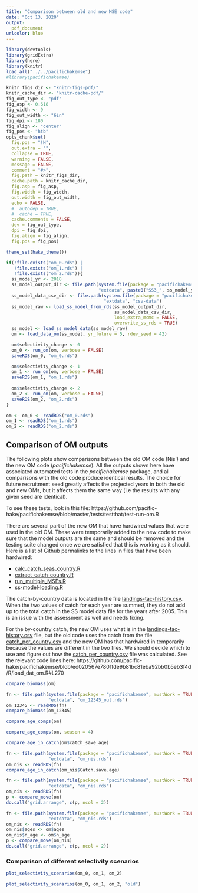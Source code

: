 ```yaml
---
title: "Comparison between old and new MSE code"
date: "Oct 13, 2020"
output: 
  pdf_document
urlcolor: blue
---
```


```r
library(devtools)
library(gridExtra)
library(here)
library(knitr)
load_all("../../pacifichakemse")
#library(pacifichakemse)

knitr_figs_dir <- "knitr-figs-pdf/"
knitr_cache_dir <- "knitr-cache-pdf/"
fig_out_type <- "pdf"
fig_asp <- 0.618
fig_width <- 9
fig_out_width <- "6in"
fig_dpi <- 180
fig_align <- "center"
fig_pos <- "htb"
opts_chunk$set(
  fig.pos = "!H",
  out.extra = "",
  collapse = TRUE,
  warning = FALSE,
  message = FALSE,
  comment = "#>",
  fig.path = knitr_figs_dir,
  cache.path = knitr_cache_dir,
  fig.asp = fig_asp,
  fig.width = fig_width,
  out.width = fig_out_width,
  echo = FALSE,
  #  autodep = TRUE,
  #  cache = TRUE,
  cache.comments = FALSE,
  dev = fig_out_type,
  dpi = fig_dpi,
  fig.align = fig_align,
  fig.pos = fig_pos)

theme_set(hake_theme())

if(!file.exists("om_0.rds") |
   !file.exists("om_1.rds") |
   !file.exists("om_2.rds")){
  ss_model_yr <- 2018
  ss_model_output_dir <- file.path(system.file(package = "pacifichakemse", mustWork = TRUE),
                                   "extdata", paste0("SS3_", ss_model_yr))
  ss_model_data_csv_dir <- file.path(system.file(package = "pacifichakemse", mustWork = TRUE),
                                     "extdata", "csv-data")
  ss_model_raw <- load_ss_model_from_rds(ss_model_output_dir,
                                         ss_model_data_csv_dir,
                                         load_extra_mcmc = FALSE,
                                         overwrite_ss_rds = TRUE)
  ss_model <- load_ss_model_data(ss_model_raw)
  om <- load_data_om(ss_model, yr_future = 5, rdev_seed = 42)

  om$selectivity_change <- 0
  om_0 <- run_om(om, verbose = FALSE)
  saveRDS(om_0, "om_0.rds")

  om$selectivity_change <- 1
  om_1 <- run_om(om, verbose = FALSE)
  saveRDS(om_1, "om_1.rds")
  
  om$selectivity_change <- 2
  om_2 <- run_om(om, verbose = FALSE)
  saveRDS(om_2, "om_2.rds")
}

om <- om_0 <- readRDS("om_0.rds")
om_1 <- readRDS("om_1.rds")
om_2 <- readRDS("om_2.rds")


```

## Comparison of OM outputs

The following plots show comparisons between the old OM code (Nis') and the new OM code (*pacifichakemse*). All the outputs shown here have associated automated tests in the *pacifichakemse* package, and all comparisons with the old code produce identical results. The choice for future recruitment seed greatly affects the projected years in both the old and new OMs, but it affects them the same way (i.e the results with any given seed are identical).

To see these tests, look in this file: https://github.com/pacific-hake/pacifichakemse/blob/master/tests/testthat/test-run-om.R

There are several part of the new OM that have hardwired values that were used in the old OM. These were temporarily added to the new code to make sure that the model outputs are the same and should be removed and the testing suite changed once we are satisfied that this is working as it should. Here is a list of Github permalinks to the lines in files that have been hardwired:

- [calc_catch_seas_country.R](https://github.com/pacific-hake/pacifichakemse/blob/ed020567e7801fde9b81bc81eba92bb0b5eb3f4d/R/calc_catch_seas_country.R#L82)
- [extract_catch_country.R](https://github.com/pacific-hake/pacifichakemse/blob/ed020567e7801fde9b81bc81eba92bb0b5eb3f4d/R/extract_catch_country.R#L32)
- [run_multiple_MSEs.R](https://github.com/pacific-hake/pacifichakemse/blob/ed020567e7801fde9b81bc81eba92bb0b5eb3f4d/R/run_multiple_MSEs.R#L101)
- [ss-model-loading.R](https://github.com/pacific-hake/pacifichakemse/blob/ed020567e7801fde9b81bc81eba92bb0b5eb3f4d/R/ss-model-loading.R#L431)

The catch-by-country data is located in the file [landings-tac-history.csv](https://github.com/pacific-hake/pacifichakemse/blob/master/inst/extdata/csv-data/landings-tac-history.csv). When the two values of catch for each year are summed, they do not add up to the total catch in the SS model data file for the years after 2005. This is an issue with the assessment as well and needs fixing. 

For the by-country catch, the new OM uses what is in the [landings-tac-history.csv](https://github.com/pacific-hake/pacifichakemse/blob/master/inst/extdata/csv-data/landings-tac-history.csv) file, but the old code uses the catch from the file [catch_per_country.csv](https://github.com/pacific-hake/pacifichakemse/blob/master/inst/extdata/csv-data/catch_per_country.csv) and the new OM has that hardwired in temporarily because the values are different in the two files. We should decide which to use and figure out how the [catch_per_country.csv](https://github.com/pacific-hake/pacifichakemse/blob/master/inst/extdata/csv-data/catch_per_country.csv) file was calculated. See the relevant code lines here: 
https://github.com/pacific-hake/pacifichakemse/blob/ed020567e7801fde9b81bc81eba92bb0b5eb3f4d/R/load_dat_om.R#L270

```r
compare_biomass(om)
```

```r
fn <- file.path(system.file(package = "pacifichakemse", mustWork = TRUE),
                "extdata", "om_12345_out.rds")
om_12345 <- readRDS(fn)
compare_biomass(om_12345)
```

```r
compare_age_comps(om)
```

```r
compare_age_comps(om, season = 4)
```

\clearpage

```r
compare_age_in_catch(om$catch_save_age)
```

```r
fn <- file.path(system.file(package = "pacifichakemse", mustWork = TRUE),
                "extdata", "om_nis.rds")
om_nis <- readRDS(fn)
compare_age_in_catch(om_nis$Catch.save.age)
```

```r
fn <- file.path(system.file(package = "pacifichakemse", mustWork = TRUE),
                "extdata", "om_nis.rds")
om_nis <- readRDS(fn)
p <- compare_move(om)
do.call("grid.arrange", c(p, ncol = 2))
```

```r
fn <- file.path(system.file(package = "pacifichakemse", mustWork = TRUE),
                "extdata", "om_nis.rds")
om_nis <- readRDS(fn)
om_nis$ages <- om$ages
om_nis$n_age <- om$n_age
p <- compare_move(om_nis)
do.call("grid.arrange", c(p, ncol = 2))
```

\clearpage

### Comparison of different selectivity scenarios

```r
plot_selectivity_scenarios(om_0, om_1, om_2)
```

```r
plot_selectivity_scenarios(om_0, om_1, om_2, "old")
```
